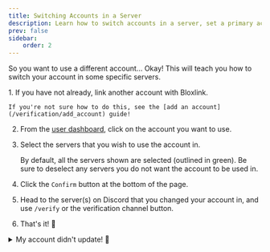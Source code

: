 ```yaml
---
title: Switching Accounts in a Server
description: Learn how to switch accounts in a server, set a primary account, and remove an account.
prev: false
sidebar:
    order: 2
---
```



So you want to use a different account... Okay! This will teach you how to switch your account in some specific
servers.


<Steps>
1. If you have not already, link another account with Bloxlink.

    If you're not sure how to do this, see the [add an account](/verification/add_account) guide!

2. From the <a href="https://blox.link/dashboard/user" target="_blank">user dashboard</a>, click on the account you want to use.

3. Select the servers that you wish to use the account in.

    By default, all the servers shown are selected (outlined in green). Be sure to deselect any servers you do
    not want the account to be used in.

4. Click the `Confirm` button at the bottom of the page.

5. Head to the server(s) on Discord that you changed your account in, and use `/verify` or the verification channel button.

6. That's it! 🎉
</Steps>

<details>
    <summary> My account didn't update! 🙁 </summary>

    Try waiting up to 15 minutes, and then try using the `/verify` command or the verification channel button.

    If you are still having issues after then, please head to the [Bloxlink support server](https://blox.link/support) for some help.
</details>


